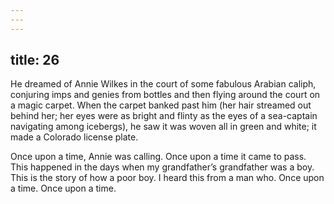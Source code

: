 ```yaml
---
---
---
```

title: 26
---




He dreamed of Annie Wilkes in the court of some fabulous Arabian caliph, conjuring imps and genies from bottles and then flying around the court on a magic carpet. When the carpet banked past him (her hair streamed out behind her; her eyes were as bright and flinty as the eyes of a sea-captain navigating among icebergs), he saw it was woven all in green and white; it made a Colorado license plate.

Once upon a time, Annie was calling. Once upon a time it came to pass. This happened in the days when my grandfather’s grandfather was a boy. This is the story of how a poor boy. I heard this from a man who. Once upon a time. Once upon a time.